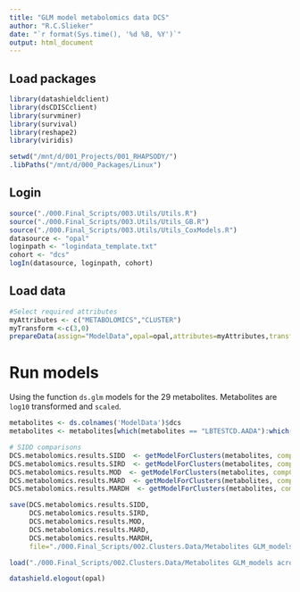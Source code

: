 ```yaml
---
title: "GLM model metabolomics data DCS"
author: "R.C.Slieker"
date: "`r format(Sys.time(), '%d %B, %Y')`"
output: html_document
---
```


## Load packages

```r
library(datashieldclient)
library(dsCDISCclient)
library(survminer)
library(survival)
library(reshape2)
library(viridis)

setwd("/mnt/d/001_Projects/001_RHAPSODY/")
.libPaths("/mnt/d/000_Packages/Linux")
```

## Login

```r
source("./000.Final_Scripts/003.Utils/Utils.R")
source("./000.Final_Scripts/003.Utils/Utils_GB.R")
source("./000.Final_Scripts/003.Utils/Utils_CoxModels.R")
datasource <- "opal"
loginpath <- "logindata_template.txt"
cohort <- "dcs"
logIn(datasource, loginpath, cohort)
```
 
## Load data

```r
#Select required attributes 
myAttributes <- c("METABOLOMICS","CLUSTER")
myTransform <-c(3,0)
prepareData(assign="ModelData",opal=opal,attributes=myAttributes,transformVector=myTransform)
```

# Run models 

Using the function `ds.glm` models for the 29 metabolites. Metabolites are `log10` transformed and `scaled`.  

```r
metabolites <- ds.colnames('ModelData')$dcs
metabolites <- metabolites[which(metabolites == "LBTESTCD.AADA"):which(metabolites == "LBTESTCD.UDCA")]

# SIDD comparisons
DCS.metabolomics.results.SIDD  <- getModelForClusters(metabolites, compCluster=2, refCluster="3,4,5,6")
DCS.metabolomics.results.SIRD  <- getModelForClusters(metabolites, compCluster=3, refCluster="2,4,5,6")
DCS.metabolomics.results.MOD  <- getModelForClusters(metabolites, compCluster=4, refCluster="2,3,5,6")
DCS.metabolomics.results.MARD  <- getModelForClusters(metabolites, compCluster=5, refCluster="2,3,4,6")
DCS.metabolomics.results.MARDH  <- getModelForClusters(metabolites, compCluster=6, refCluster="2,3,4,5")

save(DCS.metabolomics.results.SIDD, 
     DCS.metabolomics.results.SIRD, 
     DCS.metabolomics.results.MOD, 
     DCS.metabolomics.results.MARD, 
     DCS.metabolomics.results.MARDH, 
     file="./000.Final_Scripts/002.Clusters.Data/Metabolites GLM_models across clusters_FDB_DCS_OneVsAll.RData")
```

```r
load("./000.Final_Scripts/002.Clusters.Data/Metabolites GLM_models across clusters_FDB_DCS_OneVsAll.RData")
```

```r
datashield.elogout(opal)
```